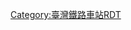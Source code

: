 {{Routemap
|title=潮州車站
|inline=<includeonly>1</includeonly>
|title-bg=#0008BD
|title-color=#ffffff
|map=
\\\lhSTR(r)!~STRg\lhSTR(l)!~STRf\~~ ~~↑{{站|屏東}}、[[鳳山車站 (臺鐵)|鳳山]]、{{站|高雄}}
\\\lhSTR(r)!~STR!~STRc2\lhSTR(l)!~ABZg3\
\\\lhSTR(r)!~ABZg+1\lhSTR(l)!~STR!~STRc4\
\\\lhSTR(r)!~STR\lhSTR(l)!~STR\
\\\lhSTR(r)!~ABZg2\lhSTR(l)!~STR!~STRc3\
\\hSTRc2\lhSTR3(r)!~STR3!~STRc1!~kABZg3\lhSTR(l)!~ABZg+4\
\hSTRc2\lhSTR3+1(r)!~kkSTR+1!~STR3+1\STR+k4\lhSTR2(l)!~ABZg2\hSTRc3
hSTRc2\lhSTR3+1(r)!~ABZ1+3f\STR!~STRc4\STR\STR!~STRc1\lhSTR+4(l)!~STR+4
lhSTR+1(r)!~STR+1\STR!~STRc4\STR\STR\STR\lhSTR(l)!~STR
lhSTR(r)!~STR+BSl\STR+BSr\STR+BSl\STR+BSr\STR+BSl\lhSTR(l)!~STR+BSr!~num1r~~1A月台
lhSTR(r)!~STR+BSl\STR+BSr\STR+BSl\STR+BSr\STR+BSl!~num2l\lhSTR(l)!~STR+BSr~~1B月台
lhSTR(r)!~STR+BSl\STR+BSr\STR+BSl\STR+BSr!~num3r\STR+BSl\lhSTR(l)!~STR+BSr~~2A月台
lhSTR(r)!~STR+BSl\STR+BSr\STR+BSl!~num4l\STR+BSr\STR+BSl\lhSTR(l)!~STR+BSr~~2B月台
lhSTR(r)!~STR+BSl\STR+BSr!~num5r\STR+BSl\STR+BSr\STR+BSl\lhSTR(l)!~STR+BSr~~3A月台
lhSTR(r)!~STR+BSl!~num6l\STR+BSr\STR+BSl\STR+BSr\STR+BSl\lhSTR(l)!~STR+BSr~~3B月台
lhSTR(r)!~STR+BSl\STR+BSr\STR+BSl\STR+BSr\STR+BSl\lhSTR(l)!~STR+BSr
lhSTR(r)!~STR+BSl\STR+BSr\STR+BSl\STR+BSr\STR+BSl\lhSTR(l)!~STR+BSr
lhSTR2(r)!~STR2\STR!~STRc3\STR\STR\STR\lhSTR(l)!~STR
hSTRc1\lhSTR2+4(r)!~ABZ2+4g\STR!~STRc3\STR\STR!~STRc2\lhSTR(l)!~ABZg3
\hSTRc1\lhSTR2+4(r)!~STR2+4!~kkSTR2\STR!~kSTRc3\ABZg+1\lhSTR(l)!~STR!~STRc4
\\hSTRc1\lhSTR+4(r)!~STR+4!~kABZg+4!~STRc2\ABZg3\lhSTR(l)!~STR
\\\lhSTR(r)!~ABZg+1\STR!~STRc4\lhSTR(l)!~STR
\\\lhSTR(r)!~ABZg2\STR!~STRc3\lhSTR(l)!~STR
\\\lhSTR(r)!~STR!~STRc1\STR!~ABZg+4\lhSTR(l)!~STR
\\\lhSTR(r)!~STR\ABZg2\lhSTR(l)!~STR!~STRc3
\\\lhSTR(r)!~STR\STR!~STRc1\lhSTR(l)!~ABZg+4
\\\lhSTR(r)!~STR\STR\lhSTR(l)!~STR
\\\lDSTRe@f(r)!~STR\STR\lDSTRe@f(l)!~STR~~ ~~↑高架　地面↓
\\STRc2\STR3\STR\STR
{{站|南州}}、{{站|林邊}}、{{站|枋寮}}↙! !\\CONT3+1\STRc4\STRg\STRf~~ ~~[[臺鐵潮州車輛基地|潮州車輛基地]]、[[陽光小站]]↓
|bottom ={{navbar|潮州車站RDT}}
}}<noinclude>
{{rdt intro|[[臺灣鐵路管理局]][[屏東線]][[潮州車站 (台灣)|潮州車站]]}}
[[Category:臺灣鐵路車站RDT]]
</noinclude>